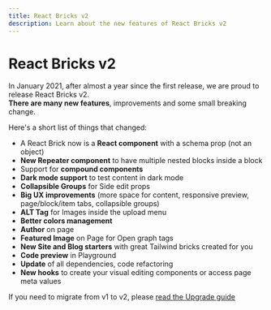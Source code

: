 ```yaml
---
title: React Bricks v2
description: Learn about the new features of React Bricks v2
---
```


# React Bricks v2

In January 2021, after almost a year since the first release, we are proud to release React Bricks v2.  
**There are many new features**, improvements and some small breaking change.

Here's a short list of things that changed:

- A React Brick now is a **React component** with a schema prop (not an object)
- **New Repeater component** to have multiple nested blocks inside a block
- Support for **compound components**
- **Dark mode support** to test content in dark mode
- **Collapsible Groups** for Side edit props
- **Big UX improvements** (more space for content, responsive preview, page/block/item tabs, collapsible groups)
- **ALT Tag** for Images inside the upload menu
- **Better colors management**
- **Author** on page
- **Featured Image** on Page for Open graph tags
- **New Site and Blog starters** with great Tailwind bricks created for you
- **Code preview** in Playground
- **Update** of all dependencies, code refactoring
- **New hooks** to create your visual editing components or access page meta values

If you need to migrate from v1 to v2, please [read the Upgrade guide](upgrade-guide)
